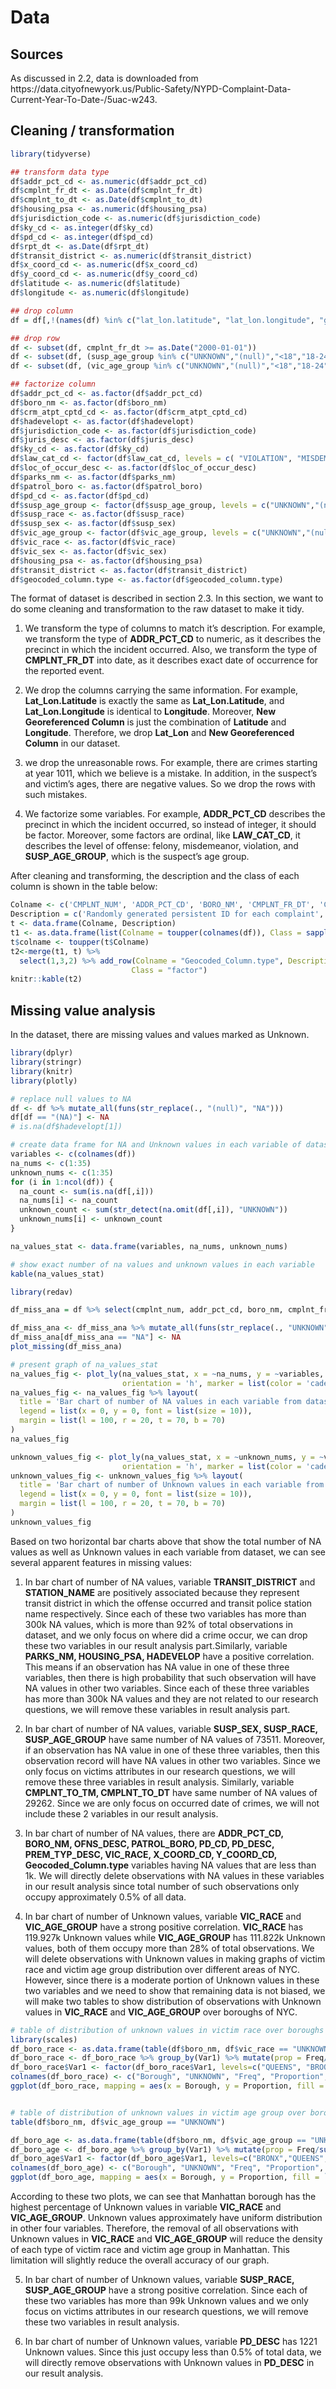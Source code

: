 # Data 

## Sources

As discussed in 2.2, data is downloaded from https://data.cityofnewyork.us/Public-Safety/NYPD-Complaint-Data-Current-Year-To-Date-/5uac-w243.

## Cleaning / transformation
```r
library(tidyverse)

## transform data type
df$addr_pct_cd <- as.numeric(df$addr_pct_cd)
df$cmplnt_fr_dt <- as.Date(df$cmplnt_fr_dt)
df$cmplnt_to_dt <- as.Date(df$cmplnt_to_dt)
df$housing_psa <- as.numeric(df$housing_psa)
df$jurisdiction_code <- as.numeric(df$jurisdiction_code)
df$ky_cd <- as.integer(df$ky_cd)
df$pd_cd <- as.integer(df$pd_cd)
df$rpt_dt <- as.Date(df$rpt_dt)
df$transit_district <- as.numeric(df$transit_district)
df$x_coord_cd <- as.numeric(df$x_coord_cd)
df$y_coord_cd <- as.numeric(df$y_coord_cd)
df$latitude <- as.numeric(df$latitude)
df$longitude <- as.numeric(df$longitude)

## drop column
df = df[,!(names(df) %in% c("lat_lon.latitude", "lat_lon.longitude", "geocoded_column.coordinates"))]

## drop row
df <- subset(df, cmplnt_fr_dt >= as.Date("2000-01-01"))
df <- subset(df, (susp_age_group %in% c("UNKNOWN","(null)","<18","18-24","25-44","45-64","65+")))
df <- subset(df, (vic_age_group %in% c("UNKNOWN","(null)","<18","18-24","25-44","45-64","65+")))

## factorize column
df$addr_pct_cd <- as.factor(df$addr_pct_cd)
df$boro_nm <- as.factor(df$boro_nm)
df$crm_atpt_cptd_cd <- as.factor(df$crm_atpt_cptd_cd)
df$hadevelopt <- as.factor(df$hadevelopt)
df$jurisdiction_code <- as.factor(df$jurisdiction_code)
df$juris_desc <- as.factor(df$juris_desc)
df$ky_cd <- as.factor(df$ky_cd)
df$law_cat_cd <- factor(df$law_cat_cd, levels = c( "VIOLATION", "MISDEMEANOR", "FELONY"))
df$loc_of_occur_desc <- as.factor(df$loc_of_occur_desc)
df$parks_nm <- as.factor(df$parks_nm)
df$patrol_boro <- as.factor(df$patrol_boro)
df$pd_cd <- as.factor(df$pd_cd)
df$susp_age_group <- factor(df$susp_age_group, levels = c("UNKNOWN","(null)","<18","18-24","25-44","45-64","65+"))
df$susp_race <- as.factor(df$susp_race)
df$susp_sex <- as.factor(df$susp_sex)
df$vic_age_group <- factor(df$vic_age_group, levels = c("UNKNOWN","(null)","<18","18-24","25-44","45-64","65+"))
df$vic_race <- as.factor(df$vic_race)
df$vic_sex <- as.factor(df$vic_sex)
df$housing_psa <- as.factor(df$housing_psa)
df$transit_district <- as.factor(df$transit_district)
df$geocoded_column.type <- as.factor(df$geocoded_column.type)
```

The format of dataset is described in section 2.3. In this section, we want to do some cleaning and transformation to the raw dataset to make it tidy.

1. We transform the type of columns to match it's description. For example, we transform the type of **ADDR_PCT_CD** to numeric, as it describes the precinct in which the incident occurred. Also, we transform the type of **CMPLNT_FR_DT** into date, as it describes exact date of occurrence for the reported event. 

2. We drop the columns carrying the same information. For example, **Lat_Lon.Latitude** is exactly the same as **Lat_Lon.Latitude**, and **Lat_Lon.Longitude** is identical to **Longitude**. Moreover, **New Georeferenced Column** is just the combination of **Latitude** and **Longitude**. Therefore, we drop 
**Lat_Lon** and **New Georeferenced Column** in our dataset.

3. we drop the unreasonable rows. For example, there are crimes starting at year 1011, which we believe is a mistake. In addition, in the suspect's and victim's ages, there are negative values. So we drop the rows with such mistakes.

4. We factorize some variables. For example, **ADDR_PCT_CD** describes the precinct in which the incident occurred, so instead of integer, it should be factor. Moreover, some factors are ordinal, like **LAW_CAT_CD**, it describes the level of offense: felony, misdemeanor, violation, and **SUSP_AGE_GROUP**,	which is the suspect’s age group.

After cleaning and transforming, the description and the class of each column is shown in the table below:
```r
Colname <- c('CMPLNT_NUM', 'ADDR_PCT_CD', 'BORO_NM', 'CMPLNT_FR_DT', 'CMPLNT_FR_TM', 'CMPLNT_TO_DT', 'CMPLNT_TO_TM', 'CRM_ATPT_CPTD_CD', 'HADEVELOPT', 'HOUSING_PSA', 'JURISDICTION_CODE', 'JURIS_DESC', 'KY_CD', 'LAW_CAT_CD', 'LOC_OF_OCCUR_DESC', 'OFNS_DESC', 'PARKS_NM', 'PATROL_BORO', 'PD_CD', 'PD_DESC', 'PREM_TYP_DESC', 'RPT_DT', 'STATION_NAME', 'SUSP_AGE_GROUP', 'SUSP_RACE', 'SUSP_SEX', 'TRANSIT_DISTRICT', 'VIC_AGE_GROUP', 'VIC_RACE', 'VIC_SEX', 'X_COORD_CD', 'Y_COORD_CD', 'Latitude', 'Longitude', 'Lat_Lon', 'New Georeferenced Column')
Description = c('Randomly generated persistent ID for each complaint', 'The precinct in which the incident occurred', 'The name of the borough in which the incident occurred', 'Exact date of occurrence for the reported event (or starting date of occurrence, if CMPLNT_TO_DT exists)', 'Exact time of occurrence for the reported event (or starting time of occurrence, if CMPLNT_TO_TM exists)', 'Ending date of occurrence for the reported event, if exact time of occurrence is unknown', 'Ending time of occurrence for the reported event, if exact time of occurrence is unknown', 'Indicator of whether crime was successfully completed or attempted, but failed or was interrupted prematurely', 'Name of NYCHA housing development of occurrence, if applicable', 'Development Level Code', 'Jurisdiction responsible for incident. Either internal, like Police(0), Transit(1), and Housing(2); or external(3), like Correction, Port Authority, etc.', 'Description of the jurisdiction code', 'Three digit offense classification code', 'Level of offense: felony, misdemeanor, violation', 'Specific location of occurrence in or around the premises; inside, opposite of, front of, rear of', 'Description of offense corresponding with key code', 'Name of NYC park, playground or greenspace of occurrence, if applicable (state parks are not included)', 'The name of the patrol borough in which the incident occurred', 'Three digit internal classification code (more granular than Key Code)', 'Description of internal classification corresponding with PD code (more granular than Offense Description)', 'Specific description of premises; grocery store, residence, street, etc.', 'Date event was reported to police', 'Transit station name', 'Suspect’s Age Group', 'Suspect’s Race Description', 'Suspect’s Sex Description', 'Transit district in which the offense occurred.', 'Victim’s Age Group', 'Victim’s Race Description', 'Victim’s Sex Description', 'X-coordinate for New York State Plane Coordinate System, Long Island Zone, NAD 83, units feet (FIPS 3104)', 'Y-coordinate for New York State Plane Coordinate System, Long Island Zone, NAD 83, units feet (FIPS 3104)', 'Midblock Latitude coordinate for Global Coordinate System, WGS 1984, decimal degrees (EPSG 4326)', 'Midblock Longitude coordinate for Global Coordinate System, WGS 1984, decimal degrees (EPSG 4326)', '', '')
t <- data.frame(Colname, Description)
t1 <- as.data.frame(list(Colname = toupper(colnames(df)), Class = sapply(df, class)), row.names = NULL)
t$colname <- toupper(t$Colname)
t2<-merge(t1, t) %>% 
  select(1,3,2) %>% add_row(Colname = "Geocoded_Column.type", Description = 'Type of the geographical location', 
                           Class = "factor")
knitr::kable(t2)
```



## Missing value analysis

In the dataset, there are missing values and values marked as Unknown.

```r
library(dplyr)
library(stringr)
library(knitr)
library(plotly)

# replace null values to NA 
df <- df %>% mutate_all(funs(str_replace(., "(null)", "NA")))
df[df == "(NA)"] <- NA
# is.na(df$hadevelopt[1])

# create data frame for NA and Unknown values in each variable of dataset 
variables <- c(colnames(df))
na_nums <- c(1:35)
unknown_nums <- c(1:35)
for (i in 1:ncol(df)) {
  na_count <- sum(is.na(df[,i]))
  na_nums[i] <- na_count
  unknown_count <- sum(str_detect(na.omit(df[,i]), "UNKNOWN"))
  unknown_nums[i] <- unknown_count
}

na_values_stat <- data.frame(variables, na_nums, unknown_nums)

# show exact number of na values and unknown values in each variable
kable(na_values_stat)
```

```r
library(redav)

df_miss_ana = df %>% select(cmplnt_num, addr_pct_cd, boro_nm, cmplnt_fr_dt, cmplnt_fr_tm, law_cat_cd, ofns_desc, susp_age_group, susp_race, susp_sex, vic_age_group, vic_race, vic_sex, x_coord_cd, y_coord_cd)

df_miss_ana <- df_miss_ana %>% mutate_all(funs(str_replace(., "UNKNOWN", "NA")))
df_miss_ana[df_miss_ana == "NA"] <- NA
plot_missing(df_miss_ana)
```

```r
# present graph of na_values_stat
na_values_fig <- plot_ly(na_values_stat, x = ~na_nums, y = ~variables, type = 'bar',
                         orientation = 'h', marker = list(color = 'cadeblue2'))
na_values_fig <- na_values_fig %>% layout(
  title = 'Bar chart of number of NA values in each variable from dataset',
  legend = list(x = 0, y = 0, font = list(size = 10)),
  margin = list(l = 100, r = 20, t = 70, b = 70)
)
na_values_fig

```


```r
unknown_values_fig <- plot_ly(na_values_stat, x = ~unknown_nums, y = ~variables, type = 'bar',
                         orientation = 'h', marker = list(color = 'cadeblue2'))
unknown_values_fig <- unknown_values_fig %>% layout(
  title = 'Bar chart of number of Unknown values in each variable from dataset',
  legend = list(x = 0, y = 0, font = list(size = 10)),
  margin = list(l = 100, r = 20, t = 70, b = 70)
)
unknown_values_fig

```


Based on two horizontal bar charts above that show the total number of NA values as well as Unknown values in each variable from dataset, we can see several apparent features in missing values:

1. In bar chart of number of NA values, variable **TRANSIT_DISTRICT** and **STATION_NAME** are positively associated because they represent transit district in which the offense occurred and transit police station name respectively. Since each of these two variables has more than 300k NA values, which is more than 92% of total observations in dataset, and we only focus on where did a crime occur, we can drop these two variables in our result analysis part.Similarly, variable **PARKS_NM, HOUSING_PSA, HADEVELOP** have a positive correlation. This means if an observation has NA value in one of these three variables, then there is high probability that such observation will have NA values in other two variables. Since each of these three variables has more than 300k NA values and they are not related to our research questions, we will remove these variables in result analysis part.

2. In bar chart of number of NA values, variable **SUSP_SEX, SUSP_RACE, SUSP_AGE_GROUP** have same number of NA values of 73511. Moreover, if an observation has NA value in one of these three variables, then this observation record will have NA values in other two variables. Since we only focus on victims attributes in our research questions, we will remove these three variables in result analysis. Similarly, variable **CMPLNT_TO_TM, CMPLNT_TO_DT** have same number of NA values of 29262. Since we are only focus on occurred date of crimes, we will not include these 2 variables in our result analysis. 

3. In bar chart of number of NA values, there are **ADDR_PCT_CD, BORO_NM, OFNS_DESC, PATROL_BORO, PD_CD, PD_DESC, PREM_TYP_DESC, VIC_RACE, X_COORD_CD, Y_COORD_CD, Geocoded_Column.type** variables having NA values that are less than 1k. We will directly delete observations with NA values in these variables in our result analysis since total number of such observations only occupy approximately 0.5% of all data.

4. In bar chart of number of Unknown values, variable **VIC_RACE** and **VIC_AGE_GROUP** have a strong positive correlation. **VIC_RACE** has 119.927k Unknown values while **VIC_AGE_GROUP** has 111.822k Unknown values, both of them occupy more than 28% of total observations. We will delete observations with Unknown values in making graphs of victim race and victim age group distribution over different areas of NYC. However, since there is a moderate portion of Unknown values in these two variables and we need to show that remaining data is not biased, we will make two tables to show distribution of observations with Unknown values in **VIC_RACE** and **VIC_AGE_GROUP** over boroughs of NYC.


```r
# table of distribution of unknown values in victim race over boroughs
library(scales)
df_boro_race <- as.data.frame(table(df$boro_nm, df$vic_race == "UNKNOWN"))
df_boro_race <- df_boro_race %>% group_by(Var1) %>% mutate(prop = Freq/sum(Freq), prop_text = scales::percent(Freq/sum(Freq), 0.01))
df_boro_race$Var1 <- factor(df_boro_race$Var1, levels=c("QUEENS", "BROOKLYN", "STATEN ISLAND", "BRONX","MANHATTAN"))
colnames(df_boro_race) <- c("Borough", "UNKNOWN", "Freq", "Proportion", "prop_text")
ggplot(df_boro_race, mapping = aes(x = Borough, y = Proportion, fill = `UNKNOWN`, label = prop_text))+ geom_bar(stat = 'identity') + coord_flip() +geom_text(size = 3, position = position_stack(vjust = 0.5))+theme(axis.text.x = element_blank()) + labs(x = "Borough" , title = "Percentage of Unknown Values in VIC_RACE in each Borough")


# table of distribution of unknown values in victim age group over boroughs
table(df$boro_nm, df$vic_age_group == "UNKNOWN")

df_boro_age <- as.data.frame(table(df$boro_nm, df$vic_age_group == "UNKNOWN"))
df_boro_age <- df_boro_age %>% group_by(Var1) %>% mutate(prop = Freq/sum(Freq), prop_text = scales::percent(Freq/sum(Freq), 0.01))
df_boro_age$Var1 <- factor(df_boro_age$Var1, levels=c("BRONX","QUEENS",  "STATEN ISLAND", "BROOKLYN","MANHATTAN"))
colnames(df_boro_age) <- c("Borough", "UNKNOWN", "Freq", "Proportion", "prop_text")
ggplot(df_boro_age, mapping = aes(x = Borough, y = Proportion, fill = `UNKNOWN`, label = prop_text))+ geom_bar(stat = 'identity') + coord_flip() +geom_text(size = 3, position = position_stack(vjust = 0.5))+theme(axis.text.x = element_blank()) + labs(x = "Borough" , title = "Percentage of Unknown Values in VIC_AGE_GROUP in each Borough")

```

According to these two plots, we can see that Manhattan borough has the highest percentage of Unknown values in variable **VIC_RACE** and **VIC_AGE_GROUP**. Unknown values approximately have uniform distribution in other four variables. Therefore, the removal of all observations with Unknown values in **VIC_RACE** and **VIC_AGE_GROUP** will reduce the density of each type of victim race and victim age group in Manhattan. This limitation will slightly reduce the overall accuracy of our graph.


5. In bar chart of number of Unknown values, variable **SUSP_RACE, SUSP_AGE_GROUP** have a strong positive correlation. Since each of these two variables has more than 99k Unknown values and we only focus on victims attributes in our research questions, we will remove these two variables in result analysis.

6. In bar chart of number of Unknown values, variable **PD_DESC** has 1221 Unknown values. Since this just occupy less than 0.5% of total data, we will directly remove observations with Unknown values in **PD_DESC** in our result analysis.

